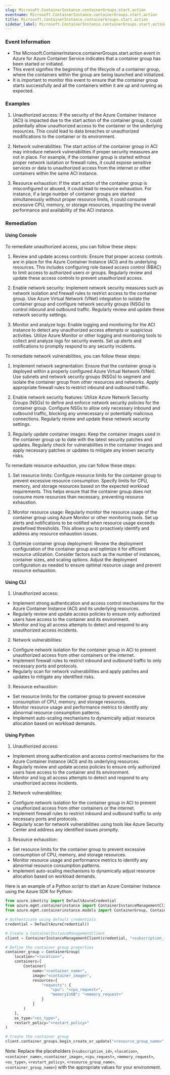 ```yaml
--- 
slug: Microsoft.ContainerInstance.containerGroups.start.action
eventname: Microsoft.ContainerInstance.containerGroups.start.action
title: Microsoft.ContainerInstance.containerGroups.start.action
sidebar_label: Microsoft.ContainerInstance.containerGroups.start.action
---
```

                       
### Event Information

- The Microsoft.ContainerInstance.containerGroups.start.action event in Azure for Azure Container Service indicates that a container group has been started or initiated.
- This event signifies the beginning of the lifecycle of a container group, where the containers within the group are being launched and initialized.
- It is important to monitor this event to ensure that the container group starts successfully and all the containers within it are up and running as expected.


### Examples

1. Unauthorized access: If the security of the Azure Container Instance (ACI) is impacted due to the start action of the container group, it could potentially allow unauthorized access to the container or the underlying resources. This could lead to data breaches or unauthorized modifications to the container or its environment.

2. Network vulnerabilities: The start action of the container group in ACI may introduce network vulnerabilities if proper security measures are not in place. For example, if the container group is started without proper network isolation or firewall rules, it could expose sensitive services or data to unauthorized access from the internet or other containers within the same ACI instance.

3. Resource exhaustion: If the start action of the container group is misconfigured or abused, it could lead to resource exhaustion. For instance, if a large number of container groups are started simultaneously without proper resource limits, it could consume excessive CPU, memory, or storage resources, impacting the overall performance and availability of the ACI instance.

### Remediation

#### Using Console

To remediate unauthorized access, you can follow these steps:

1. Review and update access controls: Ensure that proper access controls are in place for the Azure Container Instance (ACI) and its underlying resources. This includes configuring role-based access control (RBAC) to limit access to authorized users or groups. Regularly review and update these access controls to prevent unauthorized access.

2. Enable network security: Implement network security measures such as network isolation and firewall rules to restrict access to the container group. Use Azure Virtual Network (VNet) integration to isolate the container group and configure network security groups (NSGs) to control inbound and outbound traffic. Regularly review and update these network security settings.

3. Monitor and analyze logs: Enable logging and monitoring for the ACI instance to detect any unauthorized access attempts or suspicious activities. Utilize Azure Monitor or other logging and monitoring tools to collect and analyze logs for security events. Set up alerts and notifications to promptly respond to any security incidents.

To remediate network vulnerabilities, you can follow these steps:

1. Implement network segmentation: Ensure that the container group is deployed within a properly configured Azure Virtual Network (VNet). Use subnets and network security groups (NSGs) to segment and isolate the container group from other resources and networks. Apply appropriate firewall rules to restrict inbound and outbound traffic.

2. Enable network security features: Utilize Azure Network Security Groups (NSGs) to define and enforce network security policies for the container group. Configure NSGs to allow only necessary inbound and outbound traffic, blocking any unnecessary or potentially malicious connections. Regularly review and update these network security settings.

3. Regularly update container images: Keep the container images used in the container group up to date with the latest security patches and updates. Regularly check for vulnerabilities in the container images and apply necessary patches or updates to mitigate any known security risks.

To remediate resource exhaustion, you can follow these steps:

1. Set resource limits: Configure resource limits for the container group to prevent excessive resource consumption. Specify limits for CPU, memory, and storage resources based on the expected workload requirements. This helps ensure that the container group does not consume more resources than necessary, preventing resource exhaustion.

2. Monitor resource usage: Regularly monitor the resource usage of the container group using Azure Monitor or other monitoring tools. Set up alerts and notifications to be notified when resource usage exceeds predefined thresholds. This allows you to proactively identify and address any resource exhaustion issues.

3. Optimize container group deployment: Review the deployment configuration of the container group and optimize it for efficient resource utilization. Consider factors such as the number of instances, container sizes, and scaling options. Adjust the deployment configuration as needed to ensure optimal resource usage and prevent resource exhaustion.

#### Using CLI

1. Unauthorized access:
- Implement strong authentication and access control mechanisms for the Azure Container Instance (ACI) and its underlying resources.
- Regularly review and update access policies to ensure only authorized users have access to the container and its environment.
- Monitor and log all access attempts to detect and respond to any unauthorized access incidents.

2. Network vulnerabilities:
- Configure network isolation for the container group in ACI to prevent unauthorized access from other containers or the internet.
- Implement firewall rules to restrict inbound and outbound traffic to only necessary ports and protocols.
- Regularly scan for network vulnerabilities and apply patches and updates to mitigate any identified risks.

3. Resource exhaustion:
- Set resource limits for the container group to prevent excessive consumption of CPU, memory, and storage resources.
- Monitor resource usage and performance metrics to identify any abnormal resource consumption patterns.
- Implement auto-scaling mechanisms to dynamically adjust resource allocation based on workload demands.

#### Using Python

1. Unauthorized access:
- Implement strong authentication and access control mechanisms for the Azure Container Instance (ACI) and its underlying resources.
- Regularly review and update access policies to ensure only authorized users have access to the container and its environment.
- Monitor and log all access attempts to detect and respond to any unauthorized access incidents.

2. Network vulnerabilities:
- Configure network isolation for the container group in ACI to prevent unauthorized access from other containers or the internet.
- Implement firewall rules to restrict inbound and outbound traffic to only necessary ports and protocols.
- Regularly scan for network vulnerabilities using tools like Azure Security Center and address any identified issues promptly.

3. Resource exhaustion:
- Set resource limits for the container group to prevent excessive consumption of CPU, memory, and storage resources.
- Monitor resource usage and performance metrics to identify any abnormal resource consumption patterns.
- Implement auto-scaling mechanisms to dynamically adjust resource allocation based on workload demands. 

Here is an example of a Python script to start an Azure Container Instance using the Azure SDK for Python:

```python
from azure.identity import DefaultAzureCredential
from azure.mgmt.containerinstance import ContainerInstanceManagementClient
from azure.mgmt.containerinstance.models import ContainerGroup, Container

# Authenticate using default credentials
credential = DefaultAzureCredential()

# Create a ContainerInstanceManagementClient
client = ContainerInstanceManagementClient(credential, "<subscription_id>")

# Define the container group properties
container_group = ContainerGroup(
    location="<location>",
    containers=[
        Container(
            name="<container_name>",
            image="<container_image>",
            resources={
                "requests": {
                    "cpu": "<cpu_request>",
                    "memoryInGB": "<memory_request>"
                }
            }
        )
    ],
    os_type="<os_type>",
    restart_policy="<restart_policy>"
)

# Create the container group
client.container_groups.begin_create_or_update("<resource_group_name>", "<container_group_name>", container_group)
```

Note: Replace the placeholders (`<subscription_id>`, `<location>`, `<container_name>`, `<container_image>`, `<cpu_request>`, `<memory_request>`, `<os_type>`, `<restart_policy>`, `<resource_group_name>`, `<container_group_name>`) with the appropriate values for your environment.


 